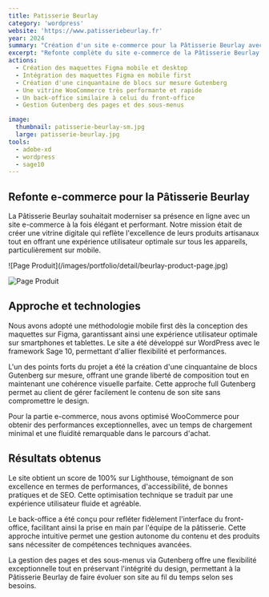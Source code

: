 ```yaml
---
title: Patisserie Beurlay
category: 'wordpress'
website: 'https://www.patisseriebeurlay.fr'
year: 2024
summary: "Création d'un site e-commerce pour la Pâtisserie Beurlay avec une approche mobile first et une optimisation 100% Lighthouse. Site développé sur WordPress avec WooCommerce et Gutenberg."
excerpt: "Refonte complète du site e-commerce de la Pâtisserie Beurlay avec une approche mobile first et une optimisation 100% Lighthouse. Développement sur WordPress avec WooCommerce, intégration de blocs Gutenberg sur mesure et création d'un back-office intuitif pour une gestion simplifiée."
actions:
  - Création des maquettes Figma mobile et desktop
  - Intégration des maquettes Figma en mobile first
  - Création d'une cinquantaine de blocs sur mesure Gutenberg
  - Une vitrine WooCommerce très performante et rapide
  - Un back-office similaire à celui du front-office
  - Gestion Gutenberg des pages et des sous-menus

image:
  thumbnail: patisserie-beurlay-sm.jpg
  large: patisserie-beurlay.jpg
tools:
  - adobe-xd
  - wordpress
  - sage10
---
```


## Refonte e-commerce pour la Pâtisserie Beurlay

La Pâtisserie Beurlay souhaitait moderniser sa présence en ligne avec un site e-commerce à la fois élégant et performant. Notre mission était de créer une vitrine digitale qui reflète l'excellence de leurs produits artisanaux tout en offrant une expérience utilisateur optimale sur tous les appareils, particulièrement sur mobile.

<div className="grid md:grid-cols-2 gap-4">
![Page Produit](/images/portfolio/detail/beurlay-product-page.jpg)

![Page Produit](/images/portfolio/detail/beurlay-product-list.jpg)

</div>

## Approche et technologies

Nous avons adopté une méthodologie mobile first dès la conception des maquettes sur Figma, garantissant ainsi une expérience utilisateur optimale sur smartphones et tablettes. Le site a été développé sur WordPress avec le framework Sage 10, permettant d'allier flexibilité et performances.

L'un des points forts du projet a été la création d'une cinquantaine de blocs Gutenberg sur mesure, offrant une grande liberté de composition tout en maintenant une cohérence visuelle parfaite. Cette approche full Gutenberg permet au client de gérer facilement le contenu de son site sans compromettre le design.

Pour la partie e-commerce, nous avons optimisé WooCommerce pour obtenir des performances exceptionnelles, avec un temps de chargement minimal et une fluidité remarquable dans le parcours d'achat.

## Résultats obtenus

Le site obtient un score de 100% sur Lighthouse, témoignant de son excellence en termes de performances, d'accessibilité, de bonnes pratiques et de SEO. Cette optimisation technique se traduit par une expérience utilisateur fluide et agréable.

Le back-office a été conçu pour refléter fidèlement l'interface du front-office, facilitant ainsi la prise en main par l'équipe de la pâtisserie. Cette approche intuitive permet une gestion autonome du contenu et des produits sans nécessiter de compétences techniques avancées.

La gestion des pages et des sous-menus via Gutenberg offre une flexibilité exceptionnelle tout en préservant l'intégrité du design, permettant à la Pâtisserie Beurlay de faire évoluer son site au fil du temps selon ses besoins.
